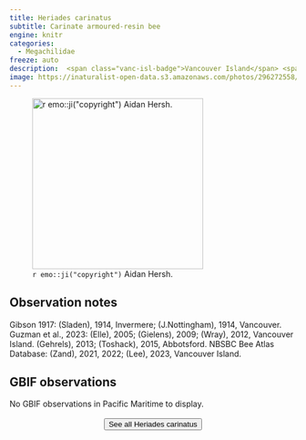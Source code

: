 ```yaml
---
title: Heriades carinatus
subtitle: Carinate armoured-resin bee
engine: knitr
categories:
  - Megachilidae
freeze: auto
description:  <span class="vanc-isl-badge">Vancouver Island</span> <span class="lower-mainland-badge">Lower Mainland</span>
image: https://inaturalist-open-data.s3.amazonaws.com/photos/296272558/medium.jpg
---
```

![`r emo::ji("copyright")` Aidan Hersh.](https://inaturalist-open-data.s3.amazonaws.com/photos/296272558/medium.jpg){height=300}

## Observation notes  
Gibson 1917: (Sladen), 1914, <span class="hl-place-name">Invermere</span>; (J.Nottingham), 1914, <span class="hl-place-name">Vancouver</span>. Guzman et al., 2023: (Elle), 2005; (Gielens), 2009; (Wray), 2012, <span class="hl-place-name"><span class="hl-place-name"><span class="hl-place-name">Vancouver</span> Is</span>land</span>. (Gehrels), 2013; (Toshack), 2015, <span class="hl-place-name">Abbotsford</span>. NBSBC Bee Atlas Database: (Zand), 2021, 2022; (Lee), 2023, <span class="hl-place-name"><span class="hl-place-name"><span class="hl-place-name">Vancouver</span> Is</span>land</span>.

## GBIF observations  
No GBIF observations in Pacific Maritime to display.
<br><br>
<center>


<a href="https://inaturalist.ca/observations?place_id=any&quality_grade=research&taxon_id=203204"><button type="button" class="btn btn-secondary">See all Heriades carinatus <i class="fa-solid fa-arrow-up-right-from-square"></i> </button></a>
</center>
